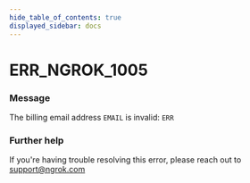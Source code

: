```yaml
---
hide_table_of_contents: true
displayed_sidebar: docs
---
```



# ERR_NGROK_1005

### Message
The billing email address `EMAIL` is invalid: `ERR`

<ErrorDetails error='err_ngrok_1005' />


### Further help
If you're having trouble resolving this error, please reach out to [support@ngrok.com](mailto:support@ngrok.com?subject=Help%20with%20ERR_NGROK_1005)


